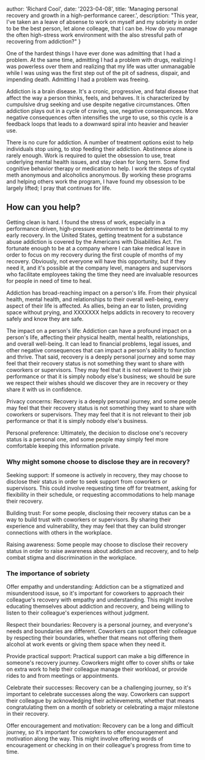
author: 'Richard Cool',
date: '2023-04-08',
title: 'Managing personal recovery and growth in a high-performance career.',
description:
"This year, I've taken an a leave of absense to work on myself and my sobriety in order to be the best person, let alone colleage, that I can be. How do you manage the often high-stress work environment with the also stressful path of recovering from addiction?"
}


One of the hardest things I have ever done was admitting that I had a problem. At the same time, admitting I had a problem with drugs, realizing I was powerless over them and realizing that my life was utter unmanagable while I was using was the first step out of the pit of sadness, dispair, and impending death. Admitting I had a problem was freeing.

Addiction is a brain disease. It's a cronic, progressive, and fatal disease that affect the way a person thinks, feels, and behaves.  It is characterized by cumpulsive drug seeking and use despite negative circumstances.  Often addiction plays out in a cycle of craving, use, negative consequences.  More negative consequences often intensifies the urge to use, so this cycle is a feedback loops that leads to a downward spiral into heavier and heavier use.

There is no cure for addiction.  A number of treatment options exist to help individuals stop using, to stop feeding their addiction.  Abstinence alone is rarely enough.  Work is required to quiet the obsession to use, treat underlying mental health issues, and stay clean for long term. Some find cognitive behavior therapy or medication to help.  I work the steps of cystal meth anonymous and alcoholics anonymous.  By working these programs and helping others work the program, I have found my obsession to be largely lifted; I pray that continues for life.


## How can you help?

Getting clean is hard.   I found the stress of work, especially in a performance driven, high-pressure environment to be detrimental to my early recovery.  In the United States, getting treatment for a substance abuse addiction is covered by the Americans with Disabilities Act.  I'm fortunate enough to be at a company where I can take medical leave in order to focus on my recovery during the first couple of months of my recovery.  Obviously, not everyone will have this opportunity, but if they need it, and it's possible at the company level, managers and supervisors who facilitate employees taking the time they need are invaluable resources for people in need of time to heal.

Addiction has broad-reaching impact on a person's life.  From their physical health, mental health, and relationships to their overall well-being, every aspect of their life is affected.   As allies, being an ear to listen, providing space without prying, and XXXXXXX helps addicts in recovery to recovery safely and know they are safe.

The impact on a person's life: Addiction can have a profound impact on a person's life, affecting their physical health, mental health, relationships, and overall well-being. It can lead to financial problems, legal issues, and other negative consequences that can impact a person's ability to function and thrive.  That said, recovery is a deeply personal journey and some may feel that their recovery status is not something they want to share with coworkers or supervisors.  They may feel that it is not relavent to their job performance or that it is simply nobody else's business; we should be sure we respect their wishes should we discover they are in recovery or they share it with us in confidence.


Privacy concerns: Recovery is a deeply personal journey, and some people may feel that their recovery status is not something they want to share with coworkers or supervisors. They may feel that it is not relevant to their job performance or that it is simply nobody else's business.

Personal preference: Ultimately, the decision to disclose one's recovery status is a personal one, and some people may simply feel more comfortable keeping this information private.
### Why might somone choose to disclose they are in recovery?
Seeking support: If someone is actively in recovery, they may choose to disclose their status in order to seek support from coworkers or supervisors. This could involve requesting time off for treatment, asking for flexibility in their schedule, or requesting accommodations to help manage their recovery.

Building trust: For some people, disclosing their recovery status can be a way to build trust with coworkers or supervisors. By sharing their experience and vulnerability, they may feel that they can build stronger connections with others in the workplace.

Raising awareness: Some people may choose to disclose their recovery status in order to raise awareness about addiction and recovery, and to help combat stigma and discrimination in the workplace.
### The importance of sobriety
Offer empathy and understanding: Addiction can be a stigmatized and misunderstood issue, so it's important for coworkers to approach their colleague's recovery with empathy and understanding. This might involve educating themselves about addiction and recovery, and being willing to listen to their colleague's experiences without judgment.

Respect their boundaries: Recovery is a personal journey, and everyone's needs and boundaries are different. Coworkers can support their colleague by respecting their boundaries, whether that means not offering them alcohol at work events or giving them space when they need it.

Provide practical support: Practical support can make a big difference in someone's recovery journey. Coworkers might offer to cover shifts or take on extra work to help their colleague manage their workload, or provide rides to and from meetings or appointments.

Celebrate their successes: Recovery can be a challenging journey, so it's important to celebrate successes along the way. Coworkers can support their colleague by acknowledging their achievements, whether that means congratulating them on a month of sobriety or celebrating a major milestone in their recovery.

Offer encouragement and motivation: Recovery can be a long and difficult journey, so it's important for coworkers to offer encouragement and motivation along the way. This might involve offering words of encouragement or checking in on their colleague's progress from time to time.
